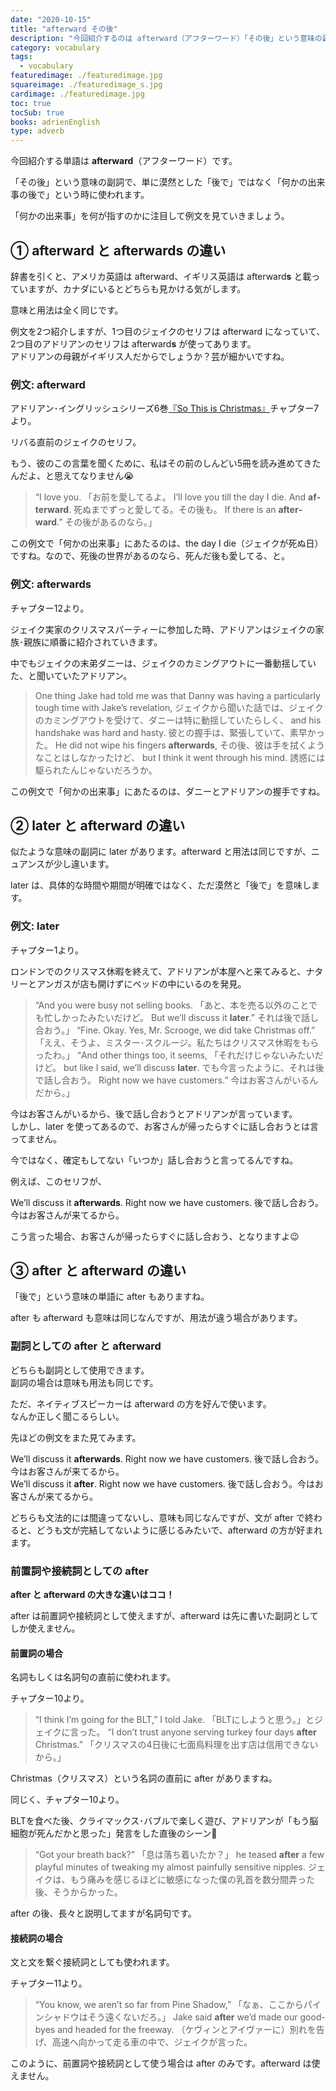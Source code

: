 ```yaml
---
date: "2020-10-15"
title: "afterward その後"
description: "今回紹介するのは afterward（アフターワード）「その後」という意味の副詞です。例文は、アドリアン･イングリッシュシリーズ6巻『So This is Christmas』より"
category: vocabulary
tags:
  - vocabulary
featuredimage: ./featuredimage.jpg
squareimage: ./featuredimage_s.jpg
cardimage: ./featuredimage.jpg
toc: true
tocSub: true
books: adrienEnglish
type: adverb
---
```



今回紹介する単語は __afterward__（アフターワード）です。

「その後」という意味の副詞で、単に漠然とした「後で」ではなく「何かの出来事の後で」という時に使われます。

「何かの出来事」を何が指すのかに注目して例文を見ていきましょう。

## ① afterward と afterwards の違い

辞書を引くと、アメリカ英語は afterward、イギリス英語は afterward<strong>s</strong> と載っていますが、カナダにいるとどちらも見かける気がします。

意味と用法は全く同じです。

例文を2つ紹介しますが、1つ目のジェイクのセリフは afterward になっていて、2つ目のアドリアンのセリフは afterward<strong>s</strong> が使ってあります。  
アドリアンの母親がイギリス人だからでしょうか？芸が細かいですね。

### 例文: afterward

アドリアン･イングリッシュシリーズ6巻[『So This is Christmas』](https://amzn.to/3113J5T)チャプター7より。

リバる直前のジェイクのセリフ。

もう、彼のこの言葉を聞くために、私はその前のしんどい5冊を読み進めてきたんだよ、と思えてなりません😭

<Blockquote book srcBook="soThisIsChristmas" lang="en" chapter="7">
“I love you.
<span>「お前を愛してるよ。</span>
I’ll love you till the day I die. And <strong>afterward</strong>.
<span>死ぬまでずっと愛してる。その後も。</span>
If there is an <strong>afterward</strong>.”
<span>その後があるのなら。」</span>
</Blockquote>

この例文で「何かの出来事」にあたるのは、the day I die（ジェイクが死ぬ日）ですね。なので、死後の世界があるのなら、死んだ後も愛してる、と。

### 例文: afterwards

チャプター12より。

ジェイク実家のクリスマスパーティーに参加した時、アドリアンはジェイクの家族･親族に順番に紹介されていきます。

中でもジェイクの末弟ダニーは、ジェイクのカミングアウトに一番動揺していた、と聞いていたアドリアン。

<Blockquote book srcBook="soThisIsChristmas" lang="en" chapter="12">
One thing Jake had told me was that Danny was having a particularly tough time with Jake’s revelation,
<span>ジェイクから聞いた話では、ジェイクのカミングアウトを受けて、ダニーは特に動揺していたらしく、</span>
and his handshake was hard and hasty.
<span>彼との握手は、緊張していて、素早かった。</span>
He did not wipe his fingers <strong>afterwards</strong>,
<span>その後、彼は手を拭くようなことはしなかったけど、</span>
but I think it went through his mind.
<span>誘惑には駆られたんじゃないだろうか。</span>
</Blockquote>

この例文で「何かの出来事」にあたるのは、ダニーとアドリアンの握手ですね。

## ② later と afterward の違い

似たような意味の副詞に later があります。afterward と用法は同じですが、ニュアンスが少し違います。

later は、具体的な時間や期間が明確ではなく、ただ漠然と「後で」を意味します。

### 例文: later

チャプター1より。

ロンドンでのクリスマス休暇を終えて、アドリアンが本屋へと来てみると、ナタリーとアンガスが店も開けずにベッドの中にいるのを発見。

<Blockquote book srcBook="soThisIsChristmas" lang="en" chapter="1">
“And you were busy not selling books.
<span>「あと、本を売る以外のことでも忙しかったみたいだけど。</span>
But we’ll discuss it <strong>later</strong>.”
<span>それは後で話し合おう。」</span>
“Fine. Okay. Yes, Mr. Scrooge, we did take Christmas off.”
<span>「ええ、そうよ、ミスター･スクルージ。私たちはクリスマス休暇をもらったわ。」</span>
“And other things too, it seems,
<span>「それだけじゃないみたいだけど。</span>
but like I said, we’ll discuss <strong>later</strong>.
<span>でも今言ったように、それは後で話し合おう。</span>
Right now we have customers.”
<span>今はお客さんがいるんだから。」</span>
</Blockquote>

今はお客さんがいるから、後で話し合おうとアドリアンが言っています。  
しかし、later を使ってあるので、お客さんが帰ったらすぐに話し合おうとは言ってません。

今ではなく、確定もしてない「いつか」話し合おうと言ってるんですね。

例えば、このセリフが、

<div class="example">
  We’ll discuss it <strong>afterwards</strong>. Right now we have customers.
  <span>後で話し合おう。今はお客さんが来てるから。</span>
</div>

こう言った場合、お客さんが帰ったらすぐに話し合おう、となりますよ😉

## ③ after と afterward の違い

「後で」という意味の単語に after もありますね。

after も afterward も意味は同じなんですが、用法が違う場合があります。

### 副詞としての after と afterward

どちらも副詞として使用できます。  
副詞の場合は意味も用法も同じです。

ただ、ネイティブスピーカーは afterward の方を好んで使います。  
なんか正しく聞こるらしい。

先ほどの例文をまた見てみます。

<div class="example">
  We’ll discuss it <strong>afterwards</strong>. Right now we have customers.
  <span>後で話し合おう。今はお客さんが来てるから。</span>
</div>

<div class="example">
  We’ll discuss it <strong>after</strong>. Right now we have customers.
  <span>後で話し合おう。今はお客さんが来てるから。</span>
</div>

どちらも文法的には間違ってないし、意味も同じなんですが、文が after で終わると、どうも文が完結してないように感じるみたいで、afterward の方が好まれます。

### 前置詞や接続詞としての after

__after と afterward の大きな違いはココ！__

after は前置詞や接続詞として使えますが、afterward は先に書いた副詞としてしか使えません。

#### 前置詞の場合

名詞もしくは名詞句の直前に使われます。

チャプター10より。

<Blockquote book srcBook="soThisIsChristmas" lang="en" chapter="10">
“I think I’m going for the BLT,” I told Jake.
<span>「BLTにしようと思う。」とジェイクに言った。</span>
“I don’t trust anyone serving turkey four days <strong>after</strong> Christmas.”
<span>「クリスマスの4日後に七面鳥料理を出す店は信用できないから。」</span>
</Blockquote>

Christmas（クリスマス）という名詞の直前に after がありますね。

同じく、チャプター10より。

BLTを食べた後、クライマックス･バブルで楽しく遊び、アドリアンが「もう脳細胞が死んだかと思った」発言をした直後のシーン🙈

<Blockquote book srcBook="soThisIsChristmas" lang="en" chapter="10">
“Got your breath back?”
<span>「息は落ち着いたか？」</span>
he teased <strong>after</strong> a few playful minutes of tweaking my almost painfully sensitive nipples.
<span>ジェイクは、もう痛みを感じるほどに敏感になった僕の乳首を数分間弄った後、そうからかった。</span>
</Blockquote>

after の後、長々と説明してますが名詞句です。

#### 接続詞の場合

文と文を繋ぐ接続詞としても使われます。

チャプター11より。

<Blockquote book srcBook="soThisIsChristmas" lang="en" chapter="11">
“You know, we aren’t so far from Pine Shadow,”
<span>「なぁ、ここからパインシャドウはそう遠くないだろ。」</span>
Jake said <strong>after</strong> we’d made our good-byes and headed for the freeway.
<span>（ケヴィンとアイヴァーに）別れを告げ、高速へ向かって走る車の中で、ジェイクが言った。</span>
</Blockquote>

このように、前置詞や接続詞として使う場合は after のみです。afterward は使えません。

<VocabularyFooter book="soThisIsChristmas" />
